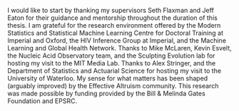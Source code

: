 I would like to start by thanking my supervisors Seth Flaxman and Jeff Eaton for their guidance and mentorship throughout the duration of this thesis.
I am grateful for the research environment offered by the Modern Statistics and Statistical Machine Learning Centre for Doctoral Training at Imperial and Oxford, the HIV Inference Group at Imperial, and the Machine Learning and Global Health Network.
Thanks to Mike McLaren, Kevin Esvelt, the Nucleic Acid Observatory team, and the Sculpting Evolution lab for hosting my visit to the MIT Media Lab.
Thanks to Alex Stringer, and the Department of Statistics and Actuarial Science for hosting my visit to the University of Waterloo.
My sense for what matters has been shaped (arguably improved) by the Effective Altruism community.
This research was made possible by funding provided by the Bill & Melinda Gates Foundation and EPSRC.

\begin{flushright}
Adam Howes \\
Imperial College London\\
October 2023
\end{flushright}
